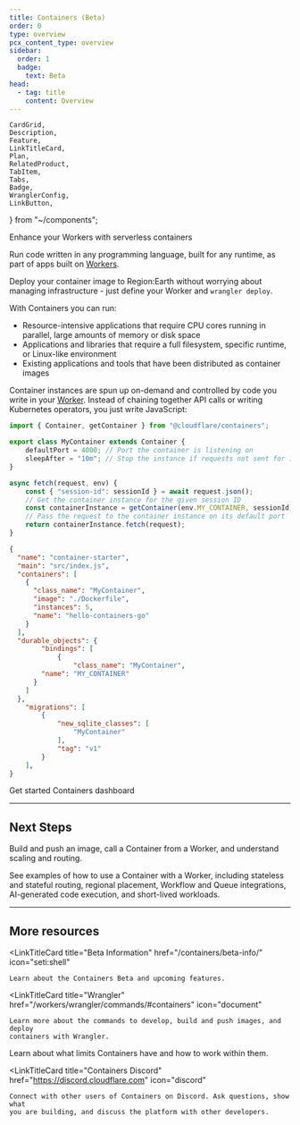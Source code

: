 ```yaml
---
title: Containers (Beta)
order: 0
type: overview
pcx_content_type: overview
sidebar:
  order: 1
  badge:
    text: Beta
head:
  - tag: title
    content: Overview
---
```


	CardGrid,
	Description,
	Feature,
	LinkTitleCard,
	Plan,
	RelatedProduct,
	TabItem,
	Tabs,
	Badge,
	WranglerConfig,
	LinkButton,
} from "~/components";

<Description>

Enhance your Workers with serverless containers

</Description>

<Plan type="workers-paid" />

Run code written in any programming language, built for any runtime, as part of apps built on [Workers](/workers).

Deploy your container image to Region:Earth without worrying about managing infrastructure - just define your
Worker and `wrangler deploy`.

With Containers you can run:

- Resource-intensive applications that require CPU cores running in parallel, large amounts of memory or disk space
- Applications and libraries that require a full filesystem, specific runtime, or Linux-like environment
- Existing applications and tools that have been distributed as container images

Container instances are spun up on-demand and controlled by code you write in your [Worker](/workers).  Instead of chaining together API calls or writing Kubernetes operators, you just write JavaScript:
<Tabs>
	<TabItem label="Worker Code">
```js
import { Container, getContainer } from "@cloudflare/containers";

export class MyContainer extends Container {
	defaultPort = 4000; // Port the container is listening on
	sleepAfter = "10m"; // Stop the instance if requests not sent for 10 minutes
}

async fetch(request, env) {
	const { "session-id": sessionId } = await request.json();
	// Get the container instance for the given session ID
	const containerInstance = getContainer(env.MY_CONTAINER, sessionId)
	// Pass the request to the container instance on its default port
	return containerInstance.fetch(request);
}

```
</TabItem>
<TabItem label="Worker Config">
<WranglerConfig>

```json
{
  "name": "container-starter",
  "main": "src/index.js",
  "containers": [
    {
      "class_name": "MyContainer",
      "image": "./Dockerfile",
      "instances": 5,
      "name": "hello-containers-go"
    }
  ],
  "durable_objects": {
		"bindings": [
			{
				"class_name": "MyContainer",
        "name": "MY_CONTAINER"
      }
    ]
  },
	"migrations": [
		{
			"new_sqlite_classes": [
				"MyContainer"
			],
			"tag": "v1"
		}
	],
}
```

</WranglerConfig>
</TabItem>
</Tabs>


 <LinkButton variant="primary" href="/containers/get-started/">Get started</LinkButton> <LinkButton variant="secondary" href="https://dash.cloudflare.com/?to=/:account/workers/containers">Containers dashboard</LinkButton>

---

## Next Steps

<Feature header="Deploy your first Container" href="/containers/get-started/" cta="Deploy a Container">

Build and push an image, call a Container from a Worker, and understand scaling and routing.

</Feature>

<Feature header="Container Examples" href="/containers/examples/" cta="See Examples">

See examples of how to use a Container with a Worker, including stateless and stateful routing,
regional placement, Workflow and Queue integrations, AI-generated code execution, and short-lived workloads.

</Feature>

---

## More resources

<CardGrid>

<LinkTitleCard
	title="Beta Information"
	href="/containers/beta-info/"
	icon="seti:shell"
>
	Learn about the Containers Beta and upcoming features.
</LinkTitleCard>

<LinkTitleCard
	title="Wrangler"
	href="/workers/wrangler/commands/#containers"
	icon="document"
>
	Learn more about the commands to develop, build and push images, and deploy
	containers with Wrangler.
</LinkTitleCard>

<LinkTitleCard title="Limits" href="/containers/platform-details/#limits" icon="seti:lock">
	Learn about what limits Containers have and how to work within them.
</LinkTitleCard>

<LinkTitleCard
	title="Containers Discord"
	href="https://discord.cloudflare.com"
	icon="discord"
>
	Connect with other users of Containers on Discord. Ask questions, show what
	you are building, and discuss the platform with other developers.
</LinkTitleCard>

</CardGrid>

